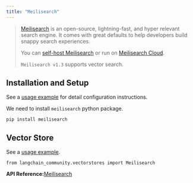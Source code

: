 ```yaml
---
title: "Meilisearch"
---
```


> [Meilisearch](https://meilisearch.com) is an open-source, lightning-fast, and hyper relevant search engine. It comes with great defaults to help developers build snappy search experiences.
>
> You can [self-host Meilisearch](https://www.meilisearch.com/oss/learn/getting_started/installation#local-installation) or run on [Meilisearch Cloud](https://www.meilisearch.com/pricing).
>
> `Meilisearch v1.3` supports vector search.

## Installation and Setup

See a [usage example](/oss/integrations/vectorstores/meilisearch) for detail configuration instructions.

We need to install `meilisearch` python package.

```
pip install meilisearch
```

## Vector Store

See a [usage example](/oss/integrations/vectorstores/meilisearch).

```
from langchain_community.vectorstores import Meilisearch
```

**API Reference:**[Meilisearch](https://python.langchain.com/api_reference/community/vectorstores/langchain_community.vectorstores.meilisearch.Meilisearch.html)

